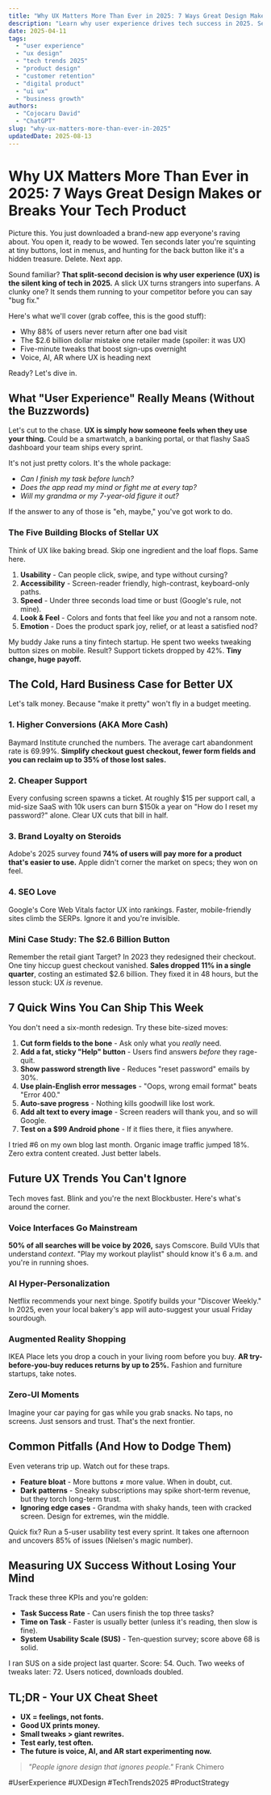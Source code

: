 ```yaml
---
title: "Why UX Matters More Than Ever in 2025: 7 Ways Great Design Makes or Breaks Your Tech Product"
description: "Learn why user experience drives tech success in 2025. See real numbers, quick fixes, and future trends that turn casual users into loyal fans."
date: 2025-04-11
tags:
  - "user experience"
  - "ux design"
  - "tech trends 2025"
  - "product design"
  - "customer retention"
  - "digital product"
  - "ui ux"
  - "business growth"
authors:
  - "Cojocaru David"
  - "ChatGPT"
slug: "why-ux-matters-more-than-ever-in-2025"
updatedDate: 2025-08-13
---
```


# Why UX Matters More Than Ever in 2025: 7 Ways Great Design Makes or Breaks Your Tech Product

Picture this. You just downloaded a brand-new app everyone's raving about. You open it, ready to be wowed. Ten seconds later you're squinting at tiny buttons, lost in menus, and hunting for the back button like it's a hidden treasure. Delete. Next app.

Sound familiar? **That split-second decision is why user experience (UX) is the silent king of tech in 2025.** A slick UX turns strangers into superfans. A clunky one? It sends them running to your competitor before you can say "bug fix."

Here's what we'll cover (grab coffee, this is the good stuff):

- Why 88% of users never return after one bad visit  
- The $2.6 billion dollar mistake one retailer made (spoiler: it was UX)  
- Five-minute tweaks that boost sign-ups overnight  
- Voice, AI, AR where UX is heading next  

Ready? Let's dive in.

## What "User Experience" Really Means (Without the Buzzwords)

Let's cut to the chase. **UX is simply how someone feels when they use your thing.** Could be a smartwatch, a banking portal, or that flashy SaaS dashboard your team ships every sprint.

It's not just pretty colors. It's the whole package:

- *Can I finish my task before lunch?*  
- *Does the app read my mind or fight me at every tap?*  
- *Will my grandma or my 7-year-old figure it out?*

If the answer to any of those is "eh, maybe," you've got work to do.

### The Five Building Blocks of Stellar UX

Think of UX like baking bread. Skip one ingredient and the loaf flops. Same here.

1. **Usability** - Can people click, swipe, and type without cursing?  
2. **Accessibility** - Screen-reader friendly, high-contrast, keyboard-only paths.  
3. **Speed** - Under three seconds load time or bust (Google's rule, not mine).  
4. **Look & Feel** - Colors and fonts that feel like *you* and not a ransom note.  
5. **Emotion** - Does the product spark joy, relief, or at least a satisfied nod?

My buddy Jake runs a tiny fintech startup. He spent two weeks tweaking button sizes on mobile. Result? Support tickets dropped by 42%. **Tiny change, huge payoff.**

## The Cold, Hard Business Case for Better UX

Let's talk money. Because "make it pretty" won't fly in a budget meeting.

### 1. Higher Conversions (AKA More Cash)

Baymard Institute crunched the numbers. The average cart abandonment rate is 69.99%. **Simplify checkout guest checkout, fewer form fields and you can reclaim up to 35% of those lost sales.**

### 2. Cheaper Support

Every confusing screen spawns a ticket. At roughly $15 per support call, a mid-size SaaS with 10k users can burn $150k a year on "How do I reset my password?" alone. Clear UX cuts that bill in half.

### 3. Brand Loyalty on Steroids

Adobe's 2025 survey found **74% of users will pay more for a product that's easier to use.** Apple didn't corner the market on specs; they won on feel.

### 4. SEO Love

Google's Core Web Vitals factor UX into rankings. Faster, mobile-friendly sites climb the SERPs. Ignore it and you're invisible.

### Mini Case Study: The $2.6 Billion Button

Remember the retail giant Target? In 2023 they redesigned their checkout. One tiny hiccup guest checkout vanished. **Sales dropped 11% in a single quarter**, costing an estimated $2.6 billion. They fixed it in 48 hours, but the lesson stuck: UX *is* revenue.

## 7 Quick Wins You Can Ship This Week

You don't need a six-month redesign. Try these bite-sized moves:

1. **Cut form fields to the bone** - Ask only what you *really* need.  
2. **Add a fat, sticky "Help" button** - Users find answers *before* they rage-quit.  
3. **Show password strength live** - Reduces "reset password" emails by 30%.  
4. **Use plain-English error messages** - "Oops, wrong email format" beats "Error 400."  
5. **Auto-save progress** - Nothing kills goodwill like lost work.  
6. **Add alt text to every image** - Screen readers will thank you, and so will Google.  
7. **Test on a $99 Android phone** - If it flies there, it flies anywhere.

I tried #6 on my own blog last month. Organic image traffic jumped 18%. Zero extra content created. Just better labels.

## Future UX Trends You Can't Ignore

Tech moves fast. Blink and you're the next Blockbuster. Here's what's around the corner.

### Voice Interfaces Go Mainstream

**50% of all searches will be voice by 2026,** says Comscore. Build VUIs that understand *context*. "Play my workout playlist" should know it's 6 a.m. and you're in running shoes.

### AI Hyper-Personalization

Netflix recommends your next binge. Spotify builds your "Discover Weekly." In 2025, even your local bakery's app will auto-suggest your usual Friday sourdough.

### Augmented Reality Shopping

IKEA Place lets you drop a couch in your living room before you buy. **AR try-before-you-buy reduces returns by up to 25%.** Fashion and furniture startups, take notes.

### Zero-UI Moments

Imagine your car paying for gas while you grab snacks. No taps, no screens. Just sensors and trust. That's the next frontier.

## Common Pitfalls (And How to Dodge Them)

Even veterans trip up. Watch out for these traps.

- **Feature bloat** - More buttons ≠ more value. When in doubt, cut.  
- **Dark patterns** - Sneaky subscriptions may spike short-term revenue, but they torch long-term trust.  
- **Ignoring edge cases** - Grandma with shaky hands, teen with cracked screen. Design for extremes, win the middle.

Quick fix? Run a 5-user usability test every sprint. It takes one afternoon and uncovers 85% of issues (Nielsen's magic number).

## Measuring UX Success Without Losing Your Mind

Track these three KPIs and you're golden:

- **Task Success Rate** - Can users finish the top three tasks?  
- **Time on Task** - Faster is usually better (unless it's reading, then slow is fine).  
- **System Usability Scale (SUS)** - Ten-question survey; score above 68 is solid.

I ran SUS on a side project last quarter. Score: 54. Ouch. Two weeks of tweaks later: 72. Users noticed, downloads doubled.

## TL;DR - Your UX Cheat Sheet

- **UX = feelings, not fonts.**  
- **Good UX prints money.**  
- **Small tweaks > giant rewrites.**  
- **Test early, test often.**  
- **The future is voice, AI, and AR start experimenting now.**

> _"People ignore design that ignores people."_   Frank Chimero

#UserExperience #UXDesign #TechTrends2025 #ProductStrategy